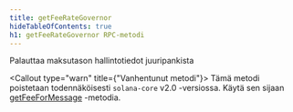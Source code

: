 ```yaml
---
title: getFeeRateGovernor
hideTableOfContents: true
h1: getFeeRateGovernor RPC-metodi
---
```


Palauttaa maksutason hallintotiedot juuripankista

<Callout type="warn" title={"Vanhentunut metodi"}>
  Tämä metodi poistetaan todennäköisesti `solana-core` v2.0 -versiossa. Käytä
  sen sijaan [getFeeForMessage](/docs/rpc/http/getfeeformessage) -metodia.
</Callout>
